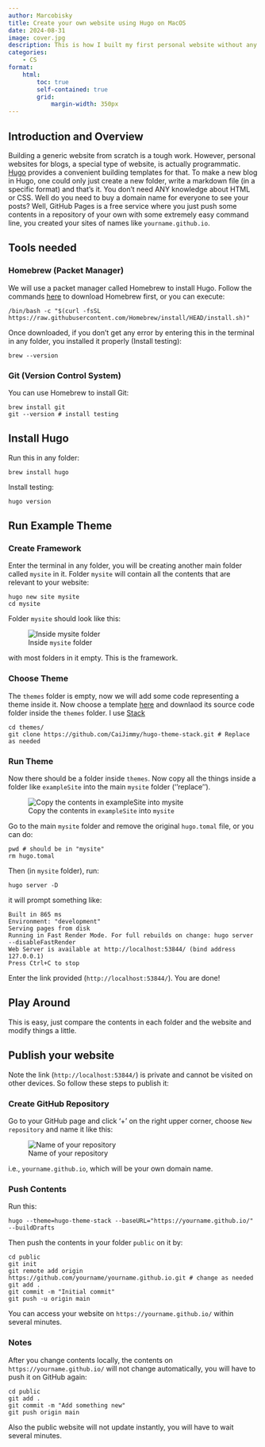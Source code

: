 ```yaml
---
author: Marcobisky
title: Create your own website using Hugo on MacOS
date: 2024-08-31
image: cover.jpg
description: This is how I built my first personal website without any prior knowledge of `HTML`.
categories:
    - CS
format:
    html:
        toc: true
        self-contained: true
        grid: 
            margin-width: 350px
---
```



## Introduction and Overview


Building a generic website from scratch is a tough work. However, personal websites for blogs, a special type of website, is actually programmatic. [Hugo](https://gohugo.io) provides a convenient building templates for that. To make a new blog in Hugo, one could only just create a new folder, write a markdown file (in a specific format) and that's it. You don't need ANY knowledge about HTML or CSS. Well do you need to buy a domain name for everyone to see your posts? Well, GitHub Pages is a free service where you just push some contents in a repository of your own with some extremely easy command line, you created your sites of names like `yourname.github.io`.

## Tools needed

### Homebrew (Packet Manager)

We will use a packet manager called Homebrew to install Hugo. Follow the commands [here](https://brew.sh) to download Homebrew first, or you can execute:

```
/bin/bash -c "$(curl -fsSL https://raw.githubusercontent.com/Homebrew/install/HEAD/install.sh)"
```

Once downloaded, if you don't get any error by entering this in the terminal in any folder, you installed it properly (Install testing):

```
brew --version
```

### Git (Version Control System)

You can use Homebrew to install Git:

```
brew install git
git --version # install testing
```

## Install Hugo

Run this in any folder:

```
brew install hugo
```

Install testing:

```
hugo version
```

## Run Example Theme

### Create Framework

Enter the terminal in any folder, you will be creating another main folder called `mysite` in it. Folder `mysite` will contain all the contents that are relevant to your website:

```
hugo new site mysite
cd mysite
```

Folder `mysite` should look like this:

![Inside `mysite` folder](mysite-initial.png)

with most folders in it empty. This is the framework.

### Choose Theme

The `themes` folder is empty, now we will add some code representing a theme inside it. Now choose a template [here](https://themes.gohugo.io) and downlaod its source code folder inside the `themes` folder. I use [Stack](https://github.com/CaiJimmy/hugo-theme-stack)

```
cd themes/
git clone https://github.com/CaiJimmy/hugo-theme-stack.git # Replace as needed
```

### Run Theme

Now there should be a folder inside `themes`. Now copy all the things inside a folder like `exampleSite` into the main `mysite` folder (''replace''). 

![Copy the contents in `exampleSite` into `mysite`](copy-4-files.png)

Go to the main `mysite` folder and remove the original `hugo.tomal` file, or you can do:

```
pwd # should be in "mysite"
rm hugo.tomal
```

Then (in `mysite` folder), run:

```
hugo server -D
```

it will prompt something like:

```
Built in 865 ms
Environment: "development"
Serving pages from disk
Running in Fast Render Mode. For full rebuilds on change: hugo server --disableFastRender
Web Server is available at http://localhost:53844/ (bind address 127.0.0.1) 
Press Ctrl+C to stop
```

Enter the link provided (`http://localhost:53844/`). You are done!


## Play Around

This is easy, just compare the contents in each folder and the website and modify things a little.

## Publish your website

Note the link (`http://localhost:53844/`) is private and cannot be visited on other devices. So follow these steps to publish it:

### Create GitHub Repository

Go to your GitHub page and click '+' on the right upper corner, choose `New repository` and name it like this:

![Name of your repository](repo.png)

i.e., `yourname.github.io`, which will be your own domain name.

### Push Contents

Run this:

```
hugo --theme=hugo-theme-stack --baseURL="https://yourname.github.io/" --buildDrafts
```

Then push the contents in your folder `public` on it by:

```
cd public
git init
git remote add origin https://github.com/yourname/yourname.github.io.git # change as needed
git add .
git commit -m "Initial commit"
git push -u origin main
```

You can access your website on `https://yourname.github.io/` within several minutes. 

### Notes

After you change contents locally, the contents on `https://yourname.github.io/` will not change automatically, you will have to push it on GitHub again:

```
cd public
git add .
git commit -m "Add something new"
git push origin main
```

Also the public website will not update instantly, you will have to wait several minutes. 